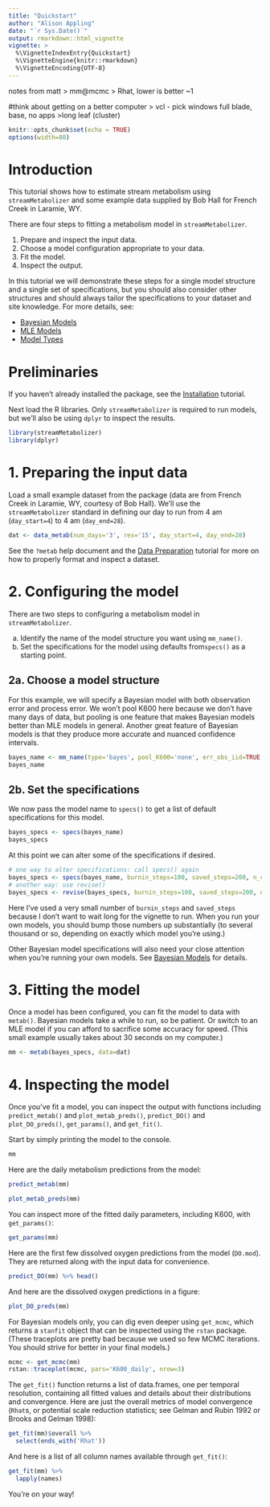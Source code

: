 ```yaml
---
title: "Quickstart"
author: "Alison Appling"
date: "`r Sys.Date()`"
output: rmarkdown::html_vignette
vignette: >
  %\VignetteIndexEntry{Quickstart}
  %\VignetteEngine{knitr::rmarkdown}
  %\VignetteEncoding{UTF-8}
---
```


notes from matt
> mm@mcmc 
> Rhat, lower is better ~1

#think about getting on a better computer
> vcl - pick windows full blade, base, no apps
>long leaf (cluster)

```r
knitr::opts_chunk$set(echo = TRUE)
options(width=80)
```

# Introduction

This tutorial shows how to estimate stream metabolism using `streamMetabolizer`
and some example data supplied by Bob Hall for French Creek in Laramie, WY.

There are four steps to fitting a metabolism model in `streamMetabolizer`.

1. Prepare and inspect the input data.
2. Choose a model configuration appropriate to your data.
3. Fit the model.
4. Inspect the output.

In this tutorial we will demonstrate these steps for a single model structure and a single set of specifications, but you should also consider other structures and should always tailor the specifications to your dataset and site knowledge. For more details, see:

* [Bayesian Models](models_bayes.html)
* [MLE Models](models_mle.html)
* [Model Types](models_other.html)

# Preliminaries

If you haven't already installed the package, see the [Installation](installation.html) tutorial.

Next load the R libraries. Only `streamMetabolizer` is required to run models, but we'll also be using `dplyr` to inspect the results.
```r
library(streamMetabolizer)
library(dplyr)
```

# 1. Preparing the input data

Load a small example dataset from the package (data are from French
Creek in Laramie, WY, courtesy of Bob Hall).
We'll use the `streamMetabolizer` standard in defining our day to run from 4 am
(`day_start=4`) to 4 am (`day_end=28`).
```r
dat <- data_metab(num_days='3', res='15', day_start=4, day_end=28)
```

See the `?metab` help document and the [Data Preparation](data_prep.html) tutorial for more on how to properly format and inspect a dataset.


# 2. Configuring the model

There are two steps to configuring a metabolism model in `streamMetabolizer`.
 
a. Identify the name of the model structure you want using `mm_name()`.
b. Set the specifications for the model using defaults from`specs()` as a starting point.

## 2a. Choose a model structure

For this example, we will specify a Bayesian model with both 
observation error and process error. We won't pool K600 here because we don't 
have many days of data, but pooling is one feature that makes Bayesian models 
better than MLE models in general. Another great feature of Bayesian models is 
that they produce more accurate and nuanced confidence intervals.
```r
bayes_name <- mm_name(type='bayes', pool_K600='none', err_obs_iid=TRUE, err_proc_iid=TRUE)
bayes_name
```

## 2b. Set the specifications

We now pass the model name to `specs()` to get a
list of default specifications for this model.
```r
bayes_specs <- specs(bayes_name)
bayes_specs
```

At this point we can alter some of the specifications if desired.
```r
# one way to alter specifications: call specs() again
bayes_specs <- specs(bayes_name, burnin_steps=100, saved_steps=200, n_cores=1, GPP_daily_mu=3, GPP_daily_sigma=2)
# another way: use revise()
bayes_specs <- revise(bayes_specs, burnin_steps=100, saved_steps=200, n_cores=1, GPP_daily_mu=3, GPP_daily_sigma=2)
```

Here I've used a very small number of `burnin_steps` and `saved_steps` because I don't want to 
wait long for the vignette to run. When you run your own models, you should bump
those numbers up substantially (to several thousand or so, depending on 
exactly which model you're using.)

Other Bayesian model specifications will also need your close attention when
you're running your own models. See [Bayesian Models](models_bayes.html) for
details.


# 3. Fitting the model

Once a model has been configured, you can fit the model to data with `metab()`.
Bayesian models take a while to run, so be patient. Or switch to an MLE model if
you can afford to sacrifice some accuracy for speed. (This small example usually
takes about 30 seconds on my computer.)
```r
mm <- metab(bayes_specs, data=dat)
```


# 4. Inspecting the model

Once you've fit a model, you can inspect the output with functions including
`predict_metab()` and `plot_metab_preds()`, `predict_DO()` and `plot_DO_preds()`,
`get_params()`, and `get_fit()`.

Start by simply printing the model to the console.
```r
mm
```

Here are the daily metabolism predictions from the model:
```r
predict_metab(mm)
```

```r
plot_metab_preds(mm)
```

You can inspect more of the fitted daily parameters, including K600, with `get_params()`:
```r
get_params(mm)
```

Here are the first few dissolved oxygen predictions from the model (`DO.mod`).
They are returned along with the input data for convenience.
```r
predict_DO(mm) %>% head()
```

And here are the dissolved oxygen predictions in a figure:
```r
plot_DO_preds(mm)
```

For Bayesian models only, you can dig even deeper using `get_mcmc`, which
returns a `stanfit` object that can be inspected using the `rstan` package.
(These traceplots are pretty bad because we used so few MCMC iterations. You
should strive for better in your final models.)
```r
mcmc <- get_mcmc(mm)
rstan::traceplot(mcmc, pars='K600_daily', nrow=3)
```

The `get_fit()` function returns a list of data.frames, one per temporal
resolution, containing all fitted values and details about their distributions
and convergence. Here are just the overall metrics of model convergence
(`Rhat`s, or potential scale reduction statistics; see Gelman and Rubin 1992 or
Brooks and Gelman 1998):
```r
get_fit(mm)$overall %>%
  select(ends_with('Rhat'))
```

And here is a list of all column names available through `get_fit()`:
```r
get_fit(mm) %>%
  lapply(names)
```

You're on your way!
